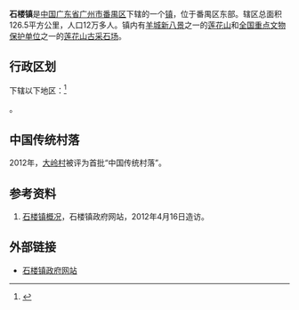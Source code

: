 {{中国乡级行政区|44/01/13/105/000
|行政区全称 = 石楼镇
|景观照片文件名 = GZ Lian Hua Shan Port 1.jpg
|景观照片描述 = 位于石楼镇的莲花山港
|位置图文件名 = 
|位置图描述 = 
|汉语拼音 = 
|通用拼音 = 
|上级行政区 = [[广东省|广东省]][[广州市|广州市]][[番禺区|番禺区]]
|行政区类别 = [[镇|镇]]
|建置时间 = 
|政府驻地 = 
|行政区划 = 
|村委会 = 
|居委会 = 
|总面积 = 126.5平方公里
|户籍人口 = 
|户籍人口年份 = 
|常住人口 = 12万人
|常住人口年份 = 
|人口密度 = 
|GDP = 
|GDP年份 = 
|邮政编码 = 
|电话区号 = 20
|官方网站 = 
|网站名称 = 
}}
'''石楼镇'''是[[中华人民共和国|中国]][[广东省|广东省]][[广州市|广州市]][[番禺区|番禺区]]下辖的一个[[镇|镇]]，位于番禺区东部。辖区总面积126.5平方公里，人口12万多人。镇内有[[羊城八景|羊城新八景]]之一的[[蓮花山_(番禺)|莲花山]]和[[全国重点文物保护单位|全国重点文物保护单位]]之一的[[莲花山古采石场|莲花山古采石场]]。
== 行政区划 ==
下辖以下地区：<ref>{{PRC admin/ref sgc|44/01/13/105/000}}</ref>

{{PRC admin/children|44/01/13/105/000}}。

==中国传统村落==
2012年，[[大岭村|大岭村]]被评为首批“中国传统村落”。

==参考资料==
#[https://web.archive.org/web/20120315190215/http://www.shilou.gov.cn/cn/about.aspx?tid=3 石楼镇概况]，石楼镇政府网站，2012年4月16日造访。
{{reflist}}

==外部链接==
*[https://web.archive.org/web/20080916224547/http://www.shilou.gov.cn/ 石楼镇政府网站]

{{PRC admin/navcat|44/01/13/105/000}}